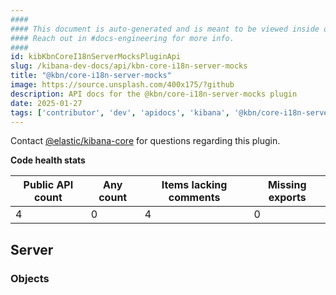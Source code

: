 ```yaml
---
####
#### This document is auto-generated and is meant to be viewed inside our experimental, new docs system.
#### Reach out in #docs-engineering for more info.
####
id: kibKbnCoreI18nServerMocksPluginApi
slug: /kibana-dev-docs/api/kbn-core-i18n-server-mocks
title: "@kbn/core-i18n-server-mocks"
image: https://source.unsplash.com/400x175/?github
description: API docs for the @kbn/core-i18n-server-mocks plugin
date: 2025-01-27
tags: ['contributor', 'dev', 'apidocs', 'kibana', '@kbn/core-i18n-server-mocks']
---
```




Contact [@elastic/kibana-core](https://github.com/orgs/elastic/teams/kibana-core) for questions regarding this plugin.

**Code health stats**

| Public API count  | Any count | Items lacking comments | Missing exports |
|-------------------|-----------|------------------------|-----------------|
| 4 | 0 | 4 | 0 |

## Server

### Objects
<DocDefinitionList data={kbnCoreI18nServerMocksObj.server.objects}/>

